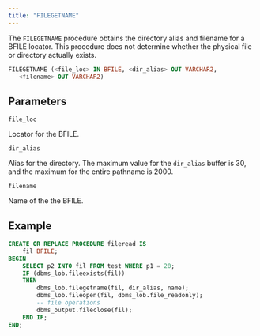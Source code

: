 ```yaml
---
title: "FILEGETNAME"
---
```


The `FILEGETNAME` procedure obtains the directory alias and filename for a BFILE locator. This procedure does not determine whether the physical file or directory actually exists.

```sql
FILEGETNAME (<file_loc> IN BFILE, <dir_alias> OUT VARCHAR2, 
   <filename> OUT VARCHAR2)
```

## Parameters

`file_loc`

 Locator for the BFILE.

 `dir_alias`

 Alias for the directory. The maximum value for the `dir_alias` buffer is 30, and the maximum for the entire pathname is 2000.

`filename`

 Name of the the BFILE.

## Example

``` sql
CREATE OR REPLACE PROCEDURE fileread IS
    fil BFILE;
BEGIN
    SELECT p2 INTO fil FROM test WHERE p1 = 20; 
    IF (dbms_lob.fileexists(fil))
    THEN
        dbms_lob.filegetname(fil, dir_alias, name);
        dbms_lob.fileopen(fil, dbms_lob.file_readonly);
        -- file operations
        dbms_output.fileclose(fil); 
    END IF;
END;
```